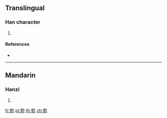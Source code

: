 {{character info/new}}
==Translingual==

===Han character===
{{Han char|rn=118|rad=竹|as=08|sn=14|four=88120|canj=HMGN}}

# {{defn|Han|sort=竹08}}

====References====
* {{Han ref|kx=0887.110|dkj=26129|dj=1315.090|hdz=52981.050|uh=7B8C|ud=31628|bh=E355|bd=58197}}

----

==Mandarin==

===Hanzi===
{{cmn-hanzi|pin=[[zhào]] ([[zhao4]])|wg=chao<sup>4</sup>}}

# {{defn|lang=cmn|sort=竹08}}

[[fr:箌]]
[[pl:箌]]
[[th:箌]]
[[zh:箌]]